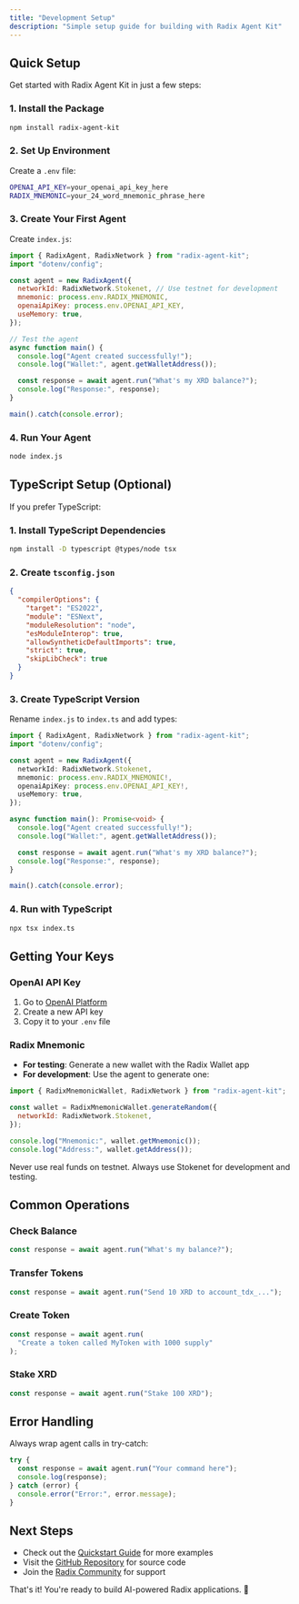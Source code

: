 ```yaml
---
title: "Development Setup"
description: "Simple setup guide for building with Radix Agent Kit"
---
```


## Quick Setup

Get started with Radix Agent Kit in just a few steps:

### 1. Install the Package

```bash
npm install radix-agent-kit
```

### 2. Set Up Environment

Create a `.env` file:

```bash
OPENAI_API_KEY=your_openai_api_key_here
RADIX_MNEMONIC=your_24_word_mnemonic_phrase_here
```

### 3. Create Your First Agent

Create `index.js`:

```javascript
import { RadixAgent, RadixNetwork } from "radix-agent-kit";
import "dotenv/config";

const agent = new RadixAgent({
  networkId: RadixNetwork.Stokenet, // Use testnet for development
  mnemonic: process.env.RADIX_MNEMONIC,
  openaiApiKey: process.env.OPENAI_API_KEY,
  useMemory: true,
});

// Test the agent
async function main() {
  console.log("Agent created successfully!");
  console.log("Wallet:", agent.getWalletAddress());

  const response = await agent.run("What's my XRD balance?");
  console.log("Response:", response);
}

main().catch(console.error);
```

### 4. Run Your Agent

```bash
node index.js
```

## TypeScript Setup (Optional)

If you prefer TypeScript:

### 1. Install TypeScript Dependencies

```bash
npm install -D typescript @types/node tsx
```

### 2. Create `tsconfig.json`

```json
{
  "compilerOptions": {
    "target": "ES2022",
    "module": "ESNext",
    "moduleResolution": "node",
    "esModuleInterop": true,
    "allowSyntheticDefaultImports": true,
    "strict": true,
    "skipLibCheck": true
  }
}
```

### 3. Create TypeScript Version

Rename `index.js` to `index.ts` and add types:

```typescript
import { RadixAgent, RadixNetwork } from "radix-agent-kit";
import "dotenv/config";

const agent = new RadixAgent({
  networkId: RadixNetwork.Stokenet,
  mnemonic: process.env.RADIX_MNEMONIC!,
  openaiApiKey: process.env.OPENAI_API_KEY!,
  useMemory: true,
});

async function main(): Promise<void> {
  console.log("Agent created successfully!");
  console.log("Wallet:", agent.getWalletAddress());

  const response = await agent.run("What's my XRD balance?");
  console.log("Response:", response);
}

main().catch(console.error);
```

### 4. Run with TypeScript

```bash
npx tsx index.ts
```

## Getting Your Keys

### OpenAI API Key

1. Go to [OpenAI Platform](https://platform.openai.com/api-keys)
2. Create a new API key
3. Copy it to your `.env` file

### Radix Mnemonic

- **For testing**: Generate a new wallet with the Radix Wallet app
- **For development**: Use the agent to generate one:

```javascript
import { RadixMnemonicWallet, RadixNetwork } from "radix-agent-kit";

const wallet = RadixMnemonicWallet.generateRandom({
  networkId: RadixNetwork.Stokenet,
});

console.log("Mnemonic:", wallet.getMnemonic());
console.log("Address:", wallet.getAddress());
```

<Warning>
  Never use real funds on testnet. Always use Stokenet for development and
  testing.
</Warning>

## Common Operations

### Check Balance

```javascript
const response = await agent.run("What's my balance?");
```

### Transfer Tokens

```javascript
const response = await agent.run("Send 10 XRD to account_tdx_...");
```

### Create Token

```javascript
const response = await agent.run(
  "Create a token called MyToken with 1000 supply"
);
```

### Stake XRD

```javascript
const response = await agent.run("Stake 100 XRD");
```

## Error Handling

Always wrap agent calls in try-catch:

```javascript
try {
  const response = await agent.run("Your command here");
  console.log(response);
} catch (error) {
  console.error("Error:", error.message);
}
```

## Next Steps

- Check out the [Quickstart Guide](/quickstart) for more examples
- Visit the [GitHub Repository](https://github.com/tolgayayci/radix-agent-kit) for source code
- Join the [Radix Community](https://discord.gg/radixdlt) for support

That's it! You're ready to build AI-powered Radix applications. 🚀
